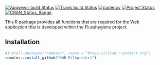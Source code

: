 [![Appveyor build Status](https://ci.appveyor.com/api/projects/status/github/KWB-R/fhpredict?branch=master&svg=true)](https://ci.appveyor.com/project/KWB-R/fhpredict/branch/master)
[![Travis build Status](https://travis-ci.org/KWB-R/fhpredict.svg?branch=master)](https://travis-ci.org/KWB-R/fhpredict)
[![codecov](https://codecov.io/github/KWB-R/fhpredict/branch/master/graphs/badge.svg)](https://codecov.io/github/KWB-R/fhpredict)
[![Project Status](https://img.shields.io/badge/lifecycle-experimental-orange.svg)](https://www.tidyverse.org/lifecycle/#experimental)
[![CRAN_Status_Badge](https://www.r-pkg.org/badges/version/fhpredict)]()

This R package provides all functions that are
required for the Web application that is developed within the
Flusshygiene project.

## Installation

```r
#install.packages("remotes", repos = "https://cloud.r-project.org")
remotes::install_github("KWB-R/fhpredict")
```
